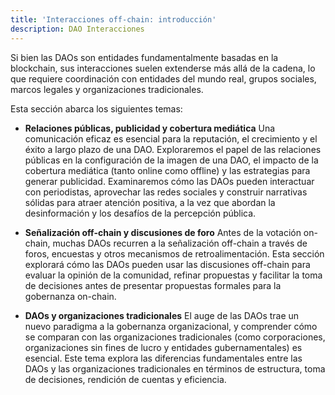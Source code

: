 ```yaml
---
title: 'Interacciones off-chain: introducción'
description: DAO Interacciones
---
```


Si bien las DAOs son entidades fundamentalmente basadas en la blockchain, sus interacciones suelen extenderse más allá de la cadena, lo que requiere coordinación con entidades del mundo real, grupos sociales, marcos legales y organizaciones tradicionales.

Esta sección abarca los siguientes temas:

- **Relaciones públicas, publicidad y cobertura mediática**
    Una comunicación eficaz es esencial para la reputación, el crecimiento y el éxito a largo plazo de una DAO. Exploraremos el papel de las relaciones públicas en la configuración de la imagen de una DAO, el impacto de la cobertura mediática (tanto online como offline) y las estrategias para generar publicidad. Examinaremos cómo las DAOs pueden interactuar con periodistas, aprovechar las redes sociales y construir narrativas sólidas para atraer atención positiva, a la vez que abordan la desinformación y los desafíos de la percepción pública.

- **Señalización off-chain y discusiones de foro**
    Antes de la votación on-chain, muchas DAOs recurren a la señalización off-chain a través de foros, encuestas y otros mecanismos de retroalimentación. Esta sección explorará cómo las DAOs pueden usar las discusiones off-chain para evaluar la opinión de la comunidad, refinar propuestas y facilitar la toma de decisiones antes de presentar propuestas formales para la gobernanza on-chain.

- **DAOs y organizaciones tradicionales**
    El auge de las DAOs trae un nuevo paradigma a la gobernanza organizacional, y comprender cómo se comparan con las organizaciones tradicionales (como corporaciones, organizaciones sin fines de lucro y entidades gubernamentales) es esencial. Este tema explora las diferencias fundamentales entre las DAOs y las organizaciones tradicionales en términos de estructura, toma de decisiones, rendición de cuentas y eficiencia.